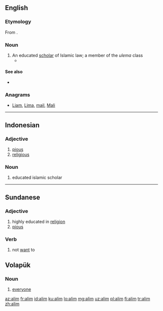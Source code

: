 {{also|Alım|alım|âlim}}
==English==

===Etymology===
From {{etyl|ar|en}} {{l|ar|عالم|tr=ʿālim}}.

===Noun===
{{en-noun}}

# An educated [[scholar]] of Islamic law; a member of the ''ulema'' class
#* {{quote-news|2007|February 25|Carla Power|A Secret History|New York Times|url=http://www.nytimes.com/2007/02/25/magazine/25wwlnEssay.t.html
|passage=Akram is a working '''alim''', lecturing in mosques and universities and dispensing fatwas on issues like inheritance and divorce.}}

====See also====
* {{pedialite|Ulema}}

===Anagrams===
* [[Liam#English|Liam]], [[Lima#English|Lima]], [[mail#English|mail]], [[Mali#English|Mali]]

----

==Indonesian==

===Adjective===
{{head|id|adjective}}

# [[pious]]
# [[religious]]

===Noun===
{{head|id|noun}}

# educated islamic scholar

----

==Sundanese==

===Adjective===
{{head|su|adjective}}

# highly educated in [[religion]]
# [[pious]]

===Verb===
{{head|su|verb}}

# not [[want]] to

==Volapük==

===Noun===
{{head|vo|noun|plural|alims}}

# [[everyone]]

[[az:alim]]
[[fr:alim]]
[[id:alim]]
[[ku:alim]]
[[lo:alim]]
[[mg:alim]]
[[uz:alim]]
[[pl:alim]]
[[fi:alim]]
[[tr:alim]]
[[zh:alim]]